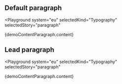 

## Default paragraph

<Playground
  system="eu"
  selectedKind="Typography"
  selectedStory="paragraph"
>
  <p className="ecl-type--paragraph">{demoContentParagraph.content}</p>
</Playground>

## Lead paragraph

<Playground
  system="eu"
  selectedKind="Typography"
  selectedStory="paragraph"
>
  <p className="ecl-type--paragraph-lead">{demoContentParagraph.content}</p>
</Playground>
